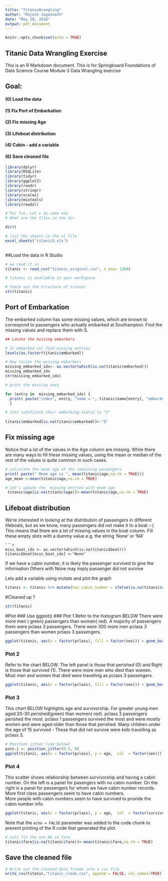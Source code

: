 ```yaml
---
title: "TitanicWrangling"
author: "Rajesh Jagannath"
date: "May 18, 2016"
output: pdf_document
---
```


```r
knitr::opts_chunk$set(echo = TRUE)
```

## Titanic Data Wrangling Exercise

This is an R Markdown document. 
This is for Springboard Foundations of Data Science Course Module 3 
Data Wrangling exercise


## Goal: 
####               (0) Load the data
####               (1) Fix Port of Embarkation
####               (2) Fix missing Age
####               (3) Lifeboat distribution
####               (4) Cabin - add a variable 
####               (6) Save cleaned file
```r
library(dplyr)
library(RSQLite)
library(tidyr)
library(ggplot2)
library(readr)
library(stringr)
library(scales)
library(mixtools)
library(readxl)

# For fun. Let's do some eda 
# What are the files in the dir 

dir()

# list the sheets in the xl file 
excel_sheets("titanic3.xls")
 
```
##Load the data in R Studio
```r
# we read it in 
titanic <- read_csv("titanic_original.csv", n_max= 1309)

# titanic is avaliable in your workspace

# Check out the structure of titanic
str(titanic)
```
## Port of Embarkation
The embarked column has some missing values, which are known to correspond to passengers who actually embarked at Southampton. Find the missing values and replace them with S.
```r
## Locate the missing embarkers

# In embarked col find missing entries
levels(as.factor(titanic$embarked))

# Now locate the missing embarkers
missing_embarked_idx<- as.vector(which(is.na(titanic$embarked)))
missing_embarked_idx
str(missing_embarked_idx)

``` 
```r
# print the missing ones 

for (entry in  missing_embarked_idx) {
  print( paste("index", entry, "name = ", titanic$name[entry], "embarked_from= ",titanic$embarked[entry]))  
  }
```
```r
# lets substitute their embarking status to "S"
  
titanic$embarked[is.na(titanic$embarked)]<-"S"
```

## Fix missing age
Notice that a lot of the values in the Age column are missing. While there are many ways to fill these missing values, using the mean or median of the rest of the values is quite common in such cases.
```r
# calculate the mean age of the remaining passengers
print( paste(" Mean age is ", mean(titanic$age,na.rm = TRUE)))
age_mean <-mean(titanic$age,na.rm = TRUE)

# let's update the  missing entries with mean age
 titanic$age[is.na(titanic$age)]<-mean(titanic$age,na.rm = TRUE)
```
 
## Lifeboat distribution
We’re interested in looking at the distribution of passengers in different lifeboats, but as we know, many passengers did not make it to a boat :-( This means that there are a lot of missing values in the boat column. Fill these empty slots with a dummy value e.g. the string 'None' or 'NA'
```
```r
miss_boat_idx <- as.vector(which(is.na(titanic$boat)))
titanic$boat[miss_boat_idx] <-"None"
```

If we have a cabin number, it is likely the passenger survived to give the information
Others with None may imply passenger did not survive


Lets add a variable using mutate and plot the graph

```r
titanic <- titanic %>% mutate(has_cabin_number = ifelse(is.na(titanic$cabin),0,1))
```
#Cleaned up ?
```r
str(titanic)
```
#Plot
### Use ggplot()
### Plot 1
Refer to the histogram BELOW 
There were more men ( green)  passengers than women( red). 
A majority of passengers them were pclass 3 passengers.
There were 300 more men pclass 3 passengers than women pclass 3 passengers. 
```r

ggplot(titanic, aes(x = factor(pclass), fill = factor(sex))) + geom_bar( position = "dodge")
```

### Plot 2
Refer to the chart BELOW. 
The left panel is those that perished (0) and Right is those that survived (1). 
There were more men who died than women. 
Most men and women that died were travelling as pclass 3 passengers. 
```r

ggplot(titanic, aes(x = factor(pclass), fill = factor(sex))) + geom_bar( position = "dodge") + facet_grid( . ~ survived, labeller = label_both)
```

### Plot 3
 This chart BELOW  highlights age and survivorship.
 Far greater young men aged 20-30 perished(green) than women( red).
 pclass 3 passengers perished the most.
 pclass 1 passengers survived the most and were mostly women and were aged older than those that perished.
 Many children under the age of 15 survived - Those that did not survive were kids travelling as pclass 3.
```r
# Position jitter (use below)
posn.j <- position_jitter(0.5, 0)
ggplot(titanic, aes(x = factor(pclass), y = age,  col  = factor(sex))) + geom_jitter(alpha = 0.5, size= 3, position = posn.j) + facet_grid( . ~ survived, labeller = label_both)
```

### Plot 4 
 This scatter shows relationship between  survivorship and having a cabin number.
 On the left is a panel for pasengers with no cabin number. 
 On the right is a panel for passengers for whom  we have cabin number records.  
 More first class passengers  seem to have cabin  numbers.  
 More people with cabin numbers seem to have survived to provide the cabin number info. 
```r
ggplot(titanic, aes(x = factor(pclass), y = age,  col  = factor(survived), shape = as.factor(has_cabin_number))) + geom_jitter(alpha = 0.5, size= 3, position = posn.j) + facet_grid( . ~ has_cabin_number, labeller = label_both)

```
Note that the `echo = FALSE` parameter was added to the code chunk to prevent printing of the R code that generated the plot.

```r

# Lets fix the one NA in fare 
titanic$fare[is.na(titanic$fare)]<-mean(titanic$fare,na.rm = TRUE)
```
## Save the cleaned file
```r
# Write out the cleaned data fraome into a csv file
write_csv(titanic,"titanic_clean.csv", append = FALSE, col_names=TRUE)
 
```


